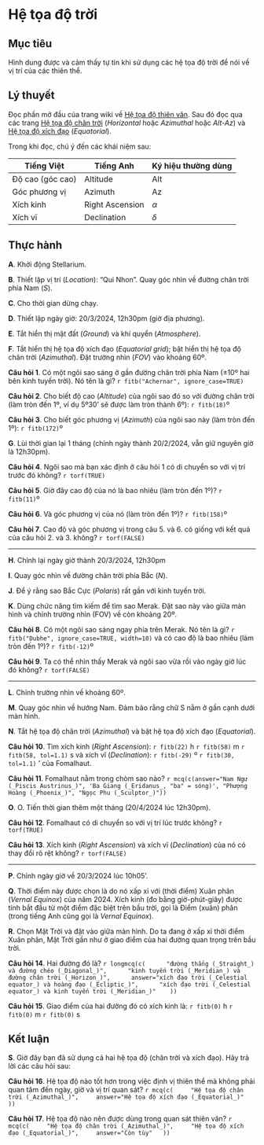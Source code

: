 # Hệ tọa độ trời

## Mục tiêu

Hình dung được và cảm thấy tự tin khi sử dụng các hệ tọa độ trời để nói về vị trí của các thiên thể.

## Lý thuyết

Đọc phần mở đầu của trang wiki về
[Hệ tọa độ thiên văn](https://vi.wikipedia.org/wiki/H%E1%BB%87_t%E1%BB%8Da_%C4%91%E1%BB%99_thi%C3%AAn_v%C4%83n).
Sau đó đọc qua các trang
[Hệ tọa độ chân trời](https://vi.wikipedia.org/wiki/H%E1%BB%87_t%E1%BB%8Da_%C4%91%E1%BB%99_ch%C3%A2n_tr%E1%BB%9Di) (_Horizontal_ hoặc _Azimuthal_ hoặc _Alt-Az_)
và [Hệ tọa độ xích đạo](https://vi.wikipedia.org/wiki/H%E1%BB%87_t%E1%BB%8Da_%C4%91%E1%BB%99_x%C3%ADch_%C4%91%E1%BA%A1o) (_Equatorial_).

Trong khi đọc, chú ý đến các khái niệm sau:

| Tiếng Việt | Tiếng Anh | Ký hiệu thường dùng |
| --- | --- | --- |
| Độ cao (góc cao) | Altitude | Alt |
| Góc phương vị | Azimuth | Az |
| Xích kinh | Right Ascension | $\alpha$ |
| Xích vĩ | Declination | $\delta$ |

## Thực hành

**A**. Khởi động Stellarium.

**B**. Thiết lập vị trí (_Location_): "Qui Nhon". Quay góc nhìn về đường chân trời phía Nam (_S_).

**C**. Cho thời gian dừng chạy.

**D**. Thiết lập ngày giờ: 20/3/2024, 12h30pm (giờ địa phương).

**E**. Tắt hiển thị mặt đất (_Ground_) và khí quyển (_Atmosphere_).

**F**. Tắt hiển thị hệ tọa độ xích đạo (_Equatorial grid_); bật hiển thị hệ tọa độ chân trời (_Azimuthal_). Đặt trường nhìn (_FOV_) vào khoảng 60º.

::: {.webex-box}
**Câu hỏi 1**. Có một ngôi sao sáng ở gần đường chân trời phía Nam (±10º hai bên kinh tuyến trời). Nó tên là gì?
`r fitb("Achernar", ignore_case=TRUE)`

**Câu hỏi 2**. Cho biết độ cao (_Altitude_) của ngôi sao đó so với đường chân trời (làm tròn đến 1º, ví dụ 5º30' sẽ được làm tròn thành 6º):
`r fitb(18)`º

**Câu hỏi 3**. Cho biết góc phương vị (_Azimuth_) của ngôi sao này (làm tròn đến 1º):
`r fitb(172)`º
:::

**G**. Lùi thời gian lại 1 tháng (chỉnh ngày thành 20/2/2024, vẫn giữ nguyên giờ là 12h30pm).

::: {.webex-box}
**Câu hỏi 4**. Ngôi sao mà bạn xác định ở câu hỏi 1 có di chuyển so với vị trí trước đó không?
`r torf(TRUE)`

**Câu hỏi 5**. Giờ đây cao độ của nó là bao nhiêu (làm tròn đến 1º)?
`r fitb(11)`º

**Câu hỏi 6**. Và góc phương vị của nó (làm tròn đến 1º)?
`r fitb(158)`º

**Câu hỏi 7**. Cao độ và góc phương vị trong câu 5. và 6. có giống với kết quả của câu hỏi 2. và 3. không?
`r torf(FALSE)`
:::

---

**H**. Chỉnh lại ngày giờ thành 20/3/2024, 12h30pm

**I**. Quay góc nhìn về đường chân trời phía Bắc (_N_).

**J**. Để ý rằng sao Bắc Cực (_Polaris_) rất gần với kinh tuyến trời.

**K**. Dùng chức năng tìm kiếm để tìm sao Merak. Đặt sao này vào giữa màn hình và chỉnh trường nhìn (FOV) về còn khoảng 20º.

::: {.webex-box}
**Câu hỏi 8**. Có một ngôi sao sáng ngay phía trên Merak. Nó tên là gì?
`r fitb("Dubhe", ignore_case=TRUE, width=10)`
và có cao độ là bao nhiêu (làm tròn đến 1º)?
`r fitb(-12)`º

**Câu hỏi 9**. Ta có thể nhìn thấy Merak và ngôi sao vừa rồi vào ngày giờ lúc đó không?
`r torf(FALSE)`
:::

---

**L**. Chỉnh trường nhìn về khoảng 60º.

**M**. Quay góc nhìn về hướng Nam. Đảm bảo rằng chữ S nằm ở gần cạnh dưới màn hình.

**N**. Tắt hệ tọa độ chân trời (_Azimuthal_) và bật hệ tọa độ xích đạo (_Equatorial_).

::: {.webex-box}
**Câu hỏi 10**. Tìm xích kinh (_Right Ascension_):
`r fitb(22)` h
`r fitb(58)` m
`r fitb(58, tol=1.1)` s
và xích vĩ (_Declination_):
`r fitb(-29)` º
`r fitb(30, tol=1.1)` '
của Fomalhaut.

**Câu hỏi 11**. Fomalhaut nằm trong chòm sao nào?
`r mcq(c(answer="Nam Ngư (_Piscis Austrinus_)", 'Ba Giang (_Eridanus_, "ba" = sóng)', "Phượng Hoàng (_Phoenix_)", "Ngọc Phu (_Sculptor_)"))`
:::

**O**. O. Tiến thời gian thêm một tháng (20/4/2024 lúc 12h30pm).

::: {.webex-box}
**Câu hỏi 12**. Fomalhaut có di chuyển so với vị trí lúc trước không?
`r torf(TRUE)`

**Câu hỏi 13**. Xích kinh (_Right Ascension_) và xích vĩ (_Declination_) của nó có thay đổi rõ rệt không?
`r torf(FALSE)`
:::

---

**P**. Chỉnh ngày giờ về 20/3/2024 lúc 10h05'.

**Q**. Thời điểm này được chọn là do nó xấp xỉ với (thời điểm) Xuân phân (_Vernal Equinox_) của năm 2024. Xích kinh (đo bằng giờ-phút-giây) được tính bắt đầu từ một điểm đặc biệt trên bầu trời, gọi là Điểm (xuân) phân (trong tiếng Anh cũng gọi là _Vernal Equinox_).

**R**. Chọn Mặt Trời và đặt vào giữa màn hình. Do ta đang ở xấp xỉ thời điểm Xuân phân, Mặt Trời gần như ở giao điểm của hai đường quan trọng trên bầu trời.

::: {.webex-box}
**Câu hỏi 14**. Hai đường đó là?
`r longmcq(c(
     "đường thẳng (_Straight_) và đường chéo (_Diagonal_)",
     "kinh tuyến trời (_Meridian_) và đường chân trời (_Horizon_)",
     answer="xích đạo trời (_Celestial equator_) và hoàng đạo (_Ecliptic_)",
     "xích đạo trời (_Celestial equator_) và kinh tuyến trời (_Meridian_)"
   ))`  

**Câu hỏi 15**. Giao điểm của hai đường đó có xích kinh là:
`r fitb(0)` h 
`r fitb(0)` m 
`r fitb(0)` s
:::

## Kết luận

**S**. Giờ đây bạn đã sử dụng cả hai hệ tọa độ (chân trời và xích đạo). Hãy trả lời các câu hỏi sau:

::: {.webex-box}
**Câu hỏi 16**. Hệ tọa độ nào tốt hơn trong việc định vị thiên thể mà không phải quan tâm đến ngày, giờ và vị trí quan sát?
`r mcq(c(
    "Hệ tọa độ chân trời (_Azimuthal_)",
    answer="Hệ tọa độ xích đạo (_Equatorial_)"
  ))`

**Câu hỏi 17**. Hệ tọa độ nào nên được dùng trong quan sát thiên văn?
`r mcq(c(
    "Hệ tọa độ chân trời (_Azimuthal_)",
    "Hệ tọa độ xích đạo (_Equatorial_)",
    answer="Còn tùy"
  ))`
:::